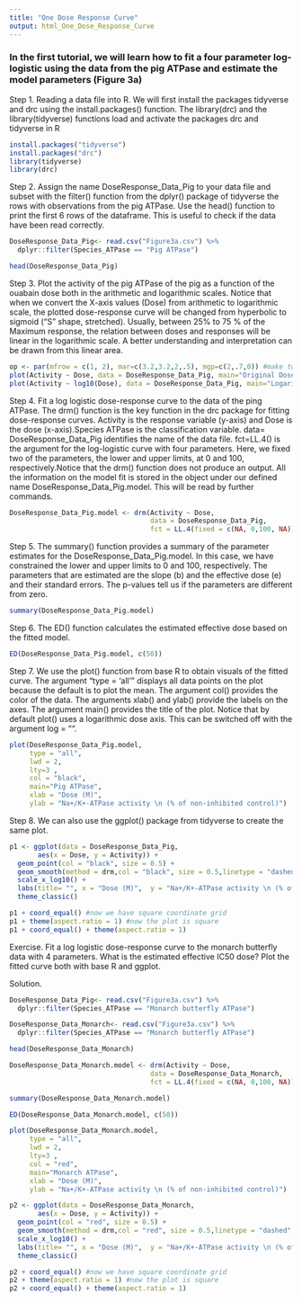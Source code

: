 ```yaml
---
title: "One Dose Response Curve"
output: html_One_Dose_Response_Curve
---
```


### In the first  tutorial, we will learn how to fit a four parameter log-logistic using the data from the pig ATPase and estimate the model parameters (Figure 3a) ### 

Step 1. Reading a data file into R. We will first install the packages tidyverse and drc using the install.packages() function. The library(drc) and the library(tidyverse) functions load and activate the packages drc and tidyverse in R
```r
install.packages("tidyverse")
install.packages("drc")
library(tidyverse)
library(drc)
```

Step 2. Assign the name DoseResponse_Data_Pig to your data file and subset with the filter() function from the dplyr() package of tidyverse the rows with observations from the pig ATPase. Use the head() function to print the first 6 rows of the dataframe. This is useful to check if the data have been read correctly.
```r
DoseResponse_Data_Pig<- read.csv("Figure3a.csv") %>% 
  dplyr::filter(Species_ATPase == "Pig ATPase")

head(DoseResponse_Data_Pig)
```
Step 3. Plot the activity of the pig ATPase of the pig as a function of the ouabain dose both in the arithmetic and logarithmic scales. Notice that when we convert the X-axis values (Dose) from arithmetic to logarithmic scale, the plotted dose-response curve will be changed from hyperbolic to sigmoid ("S" shape, stretched). Usually, between 25% to 75 % of the Maximum response, the relation between doses and responses will be linear in the logarithmic scale. A better understanding and interpretation can be drawn from this linear area. 
```r
op <- par(mfrow = c(1, 2), mar=c(3.2,3.2,2,.5), mgp=c(2,.7,0)) #make two plots in two columns 
plot(Activity ~ Dose, data = DoseResponse_Data_Pig, main="Original Dose Scale")
plot(Activity ~ log10(Dose), data = DoseResponse_Data_Pig, main="Logarithmic Dose Scale")
```

Step 4. Fit a log logistic dose-response curve to the data of the ping ATPase. The drm() function is the key function in the drc package for fitting dose-response curves. Activity is the response variable (y-axis) and Dose is the dose (x-axis).Species ATPase is the classification variable. data= DoseResponse_Data_Pig identifies the name of the data file. fct=LL.4() is the argument for the log-logistic curve with four parameters.  Here, we fixed two of the parameters, the lower and upper limits, at 0 and 100, respectively.Notice that the drm() function does not produce an output. All the information on the model fit is stored in the object under our defined name DoseResponse_Data_Pig.model. This will be read by further commands.
```r
DoseResponse_Data_Pig.model <- drm(Activity ~ Dose, 
                                   data = DoseResponse_Data_Pig, 
                                   fct = LL.4(fixed = c(NA, 0,100, NA)))

```

Step 5. The summary() function provides a summary of the parameter estimates for the DoseResponse_Data_Pig.model. In this case, we have constrained the lower and upper limits to 0 and 100, respectively. The parameters that are estimated are the slope (b) and the effective dose (e) and their standard errors. The p-values tell us if the parameters are different from zero.
```r
summary(DoseResponse_Data_Pig.model)
```

Step 6. The ED() function calculates the estimated effective dose based on the fitted model.
```r
ED(DoseResponse_Data_Pig.model, c(50))
```

Step 7. We use the plot() function from base R to obtain visuals of the fitted curve. The argument "type = 'all'" displays all data points on the plot because the default is to plot the mean. The argument col() provides the color of the data. The arguments xlab() and ylab() provide the labels on the axes. The argument main() provides the title of the plot. Notice that by default plot() uses a logarithmic dose axis. This can be switched off with the argument log = "".
```r
plot(DoseResponse_Data_Pig.model,
     type = "all",
     lwd = 2,
     lty=3 ,
     col = "black",
     main="Pig ATPase",
     xlab = "Dose (M)", 
     ylab = "Na+/K+-ATPase activity \n (% of non-inhibited control)")
```
Step 8. We can also use the ggplot() package from tidyverse to create the same plot.
```r
p1 <- ggplot(data = DoseResponse_Data_Pig,
       aes(x = Dose, y = Activity)) +
  geom_point(col = "black", size = 0.5) + 
  geom_smooth(method = drm,col = "black", size = 0.5,linetype = "dashed", method.args = list(fct = L.4()), se = F) +
  scale_x_log10() +
  labs(title= "", x = "Dose (M)",  y = "Na+/K+-ATPase activity \n (% of non-inhibited control)") + 
  theme_classic()

p1 + coord_equal() #now we have square coordinate grid
p1 + theme(aspect.ratio = 1) #now the plot is square
p1 + coord_equal() + theme(aspect.ratio = 1)  
```

Exercise. Fit a log logistic dose-response curve to the monarch butterfly data with 4 parameters. What is the estimated effective IC50 dose? Plot the fitted curve both with base R and ggplot.

Solution.
```r
DoseResponse_Data_Pig<- read.csv("Figure3a.csv") %>% 
  dplyr::filter(Species_ATPase == "Monarch butterfly ATPase")

DoseResponse_Data_Monarch<- read.csv("Figure3a.csv") %>% 
  dplyr::filter(Species_ATPase == "Monarch butterfly ATPase")

head(DoseResponse_Data_Monarch)

DoseResponse_Data_Monarch.model <- drm(Activity ~ Dose, 
                                   data = DoseResponse_Data_Monarch, 
                                   fct = LL.4(fixed = c(NA, 0,100, NA)))

summary(DoseResponse_Data_Monarch.model)

ED(DoseResponse_Data_Monarch.model, c(50))

plot(DoseResponse_Data_Monarch.model,
     type = "all",
     lwd = 2,
     lty=3 ,
     col = "red",
     main="Monarch ATPase",
     xlab = "Dose (M)", 
     ylab = "Na+/K+-ATPase activity \n (% of non-inhibited control)")

p2 <- ggplot(data = DoseResponse_Data_Monarch,
       aes(x = Dose, y = Activity)) +
  geom_point(col = "red", size = 0.5) + 
  geom_smooth(method = drm,col = "red", size = 0.5,linetype = "dashed", method.args = list(fct = L.4()), se = F) +
  scale_x_log10() +
  labs(title= "", x = "Dose (M)",  y = "Na+/K+-ATPase activity \n (% of non-inhibited control)") + 
  theme_classic()

p2 + coord_equal() #now we have square coordinate grid
p2 + theme(aspect.ratio = 1) #now the plot is square
p2 + coord_equal() + theme(aspect.ratio = 1) 
```

